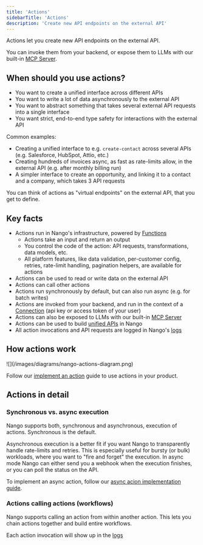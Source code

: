 ```yaml
---
title: 'Actions'
sidebarTitle: 'Actions'
description: 'Create new API endpoints on the external API'
---
```


Actions let you create new API endpoints on the external API.

You can invoke them from your backend, or expose them to LLMs with our built-in [MCP Server](/guides/use-cases/mcp-server).

## When should you use actions?

- You want to create a unified interface across different APIs
- You want to write a lot of data asynchronously to the external API
- You want to abstract something that takes several external API requests into a single interface
- You want strict, end-to-end type safety for interactions with the external API

Common examples:
- Creating a unified interface to e.g. `create-contact` across several APIs (e.g. Salesforce, HubSpot, Attio, etc.)
- Creating hundreds of invoices async, as fast as rate-limits allow, in the external API (e.g. after monthly billing run)
- A simpler interface to create an opportunity, and linking it to a contact and a company, which takes 3 API requests

You can think of actions as "virtual endpoints" on the external API, that you get to define.

## Key facts

- Actions run in Nango's infrastructure, powered by [Functions](/guides/platform/functions)
    - Actions take an input and return an output
    - You control the code of the action: API requests, transformations, data models, etc.
    - All platform features, like data validation, per-customer config, retries, rate-limit handling, pagination helpers, are available for actions
- Actions can be used to read or write data on the external API
- Actions can call other actions
- Actions run synchronously by default, but can also run async (e.g. for batch writes)
- Actions are invoked from your backend, and run in the context of a [Connection](/guides/use-cases/api-auth#what-is-a-connection%3F) (api key or access token of your user)
- Actions can also be exposed to LLMs with our built-in [MCP Server](/guides/use-cases/mcp-server)
- Actions can be used to build [unified APIs](/guides/platform/unified-apis) in Nango
- All action invocations and API requests are logged in Nango's [logs](/guides/platform/logs)


## How actions work

<Frame caption="Overview of Actions in Nango">
  ![](/images/diagrams/nango-actions-diagram.png)
</Frame>

Follow our [implement an action]() guide to use actions in your product.

## Actions in detail

### Synchronous vs. async execution

Nango supports both, synchronous and asynchronous, execution of actions. Synchronous is the default.

Asynchronous execution is a better fit if you want Nango to transparently handle rate-limits and retries. This is especially useful for bursty (or bulk) workloads, where you want to "fire and forget" the execution. In async mode Nango can either send you a webhook when the execution finishes, or you can poll the status on the API.

To implement an async action, follow our [async acion implementation guide](/implementation-guides/actions/async-actions).

### Actions calling actions (workflows)

Nango supports calling an action from within another action. This lets you chain actions together and build entire workflows.

Each action invocation will show up in the [logs](/guides/platform/logs)